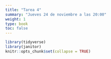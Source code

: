 ```yaml
---
title: "Tarea 4"
summary: "Jueves 24 de noviembre a las 20:00"
weight: 1
type: book
toc: false
---
```


```r
library(tidyverse)
library(janitor)
knitr::opts_chunk$set(collapse = TRUE)
```
